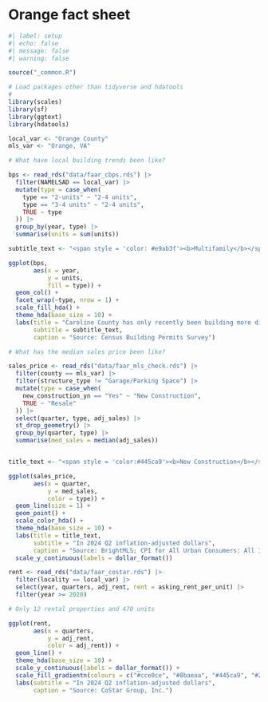 # Orange fact sheet {#sec-local-orng}

```r
#| label: setup
#| echo: false
#| message: false
#| warning: false

source("_common.R")

# Load packages other than tidyverse and hdatools
# 
library(scales)
library(sf)
library(ggtext)
library(hdatools)

local_var <- "Orange County"
mls_var <- "Orange, VA"

```

```r

# What have local building trends been like?

bps <- read_rds("data/faar_cbps.rds") |> 
  filter(NAMELSAD == local_var) |> 
  mutate(type = case_when(
    type == "2-units" ~ "2-4 units",
    type == "3-4 units" ~ "2-4 units",
    TRUE ~ type
  )) |> 
  group_by(year, type) |> 
  summarise(units = sum(units))

subtitle_text <- "<span style = 'color: #e9ab3f'><b>Multifamily</b></span> construction, even smaller-scale, has not been part of the county's supply."

ggplot(bps, 
       aes(x = year,
           y = units,
           fill = type)) +
  geom_col() +
  facet_wrap(~type, nrow = 1) +
  scale_fill_hda() +
  theme_hda(base_size = 10) +
  labs(title = "Caroline County has only recently been building more diverse housing.",
       subtitle = subtitle_text,
       caption = "Source: Census Building Permits Survey")

```


```r

# What has the median sales price been like?

sales_price <- read_rds("data/faar_mls_check.rds") |> 
  filter(county == mls_var) |> 
  filter(structure_type != "Garage/Parking Space") |> 
  mutate(type = case_when(
    new_construction_yn == "Yes" ~ "New Construction",
    TRUE ~ "Resale"
  )) |>  
  select(quarter, type, adj_sales) |> 
  st_drop_geometry() |> 
  group_by(quarter, type) |> 
  summarise(med_sales = median(adj_sales))


title_text <- "<span style = 'color:#445ca9'><b>New Construction</b></span> and <span style = 'color:#8baeaa'><b>Resale</span>"

ggplot(sales_price,
       aes(x = quarter,
           y = med_sales,
           color = type)) +
  geom_line(size = 1) +
  geom_point() +
  scale_color_hda() + 
  theme_hda(base_size = 10) +
  labs(title = title_text,
       subtitle = "In 2024 Q2 inflation-adjusted dollars",
       caption = "Source: BrightMLS; CPI for All Urban Consumers: All Items Less Shelter in U.S. City Average") +
  scale_y_continuous(labels = dollar_format())


```

```r


rent <- read_rds("data/faar_costar.rds") |> 
  filter(locality == local_var) |>  
  select(year, quarters, adj_rent, rent = asking_rent_per_unit) |> 
  filter(year >= 2020)

# Only 12 rental properties and 470 units

ggplot(rent,
       aes(x = quarters,
           y = adj_rent,
           color = adj_rent)) +
  geom_line() +
  theme_hda(base_size = 10) +
  scale_y_continuous(labels = dollar_format()) +
  scale_fill_gradientn(colours = c("#cce0ce", "#8baeaa", "#445ca9", "#233068")) +
  labs(subtitle = "In 2024 Q2 inflation-adjusted dollars",
       caption = "Source: CoStar Group, Inc.")


```